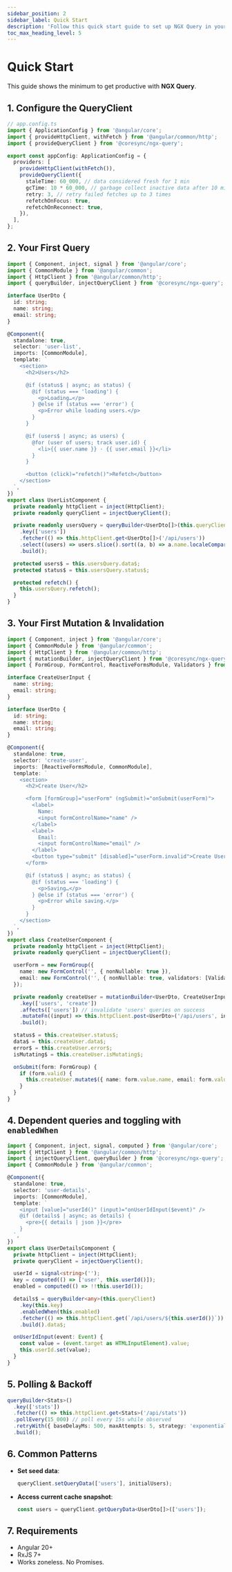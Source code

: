 ```yaml
---
sidebar_position: 2
sidebar_label: Quick Start
description: 'Follow this quick start guide to set up NGX Query in your Angular application and start managing server state efficiently.'
toc_max_heading_level: 5
---
```


# Quick Start

This guide shows the minimum to get productive with **NGX Query**.

## 1. Configure the QueryClient

```ts
// app.config.ts
import { ApplicationConfig } from '@angular/core';
import { provideHttpClient, withFetch } from '@angular/common/http';
import { provideQueryClient } from '@coresync/ngx-query';

export const appConfig: ApplicationConfig = {
  providers: [
    provideHttpClient(withFetch()),
    provideQueryClient({
      staleTime: 60_000, // data considered fresh for 1 min
      gcTime: 10 * 60_000, // garbage collect inactive data after 10 min
      retry: 3, // retry failed fetches up to 3 times
      refetchOnFocus: true,
      refetchOnReconnect: true,
    }),
  ],
};
```

## 2. Your First Query

```ts title="user-list.component.ts"
import { Component, inject, signal } from '@angular/core';
import { CommonModule } from '@angular/common';
import { HttpClient } from '@angular/common/http';
import { queryBuilder, injectQueryClient } from '@coresync/ngx-query';

interface UserDto {
  id: string;
  name: string;
  email: string;
}

@Component({
  standalone: true,
  selector: 'user-list',
  imports: [CommonModule],
  template: `
    <section>
      <h2>Users</h2>

      @if (status$ | async; as status) {
        @if (status === 'loading') {
          <p>Loading…</p>
        } @else if (status === 'error') {
          <p>Error while loading users.</p>
        }
      }

      @if (users$ | async; as users) {
        @for (user of users; track user.id) {
          <li>{{ user.name }} · {{ user.email }}</li>
        }
      }

      <button (click)="refetch()">Refetch</button>
    </section>
  `,
})
export class UserListComponent {
  private readonly httpClient = inject(HttpClient);
  private readonly queryClient = injectQueryClient();

  private readonly usersQuery = queryBuilder<UserDto[]>(this.queryClient)
    .key(['users'])
    .fetcher(() => this.httpClient.get<UserDto[]>('/api/users'))
    .select((users) => users.slice().sort((a, b) => a.name.localeCompare(b.name)))
    .build();

  protected users$ = this.usersQuery.data$;
  protected status$ = this.usersQuery.status$;

  protected refetch() {
    this.usersQuery.refetch();
  }
}
```

## 3. Your First Mutation & Invalidation

```ts title="create-user.component.ts"
import { Component, inject } from '@angular/core';
import { CommonModule } from '@angular/common';
import { HttpClient } from '@angular/common/http';
import { mutationBuilder, injectQueryClient } from '@coresync/ngx-query';
import { FormGroup, FormControl, ReactiveFormsModule, Validators } from '@angular/forms';

interface CreateUserInput {
  name: string;
  email: string;
}

interface UserDto {
  id: string;
  name: string;
  email: string;
}

@Component({
  standalone: true,
  selector: 'create-user',
  imports: [ReactiveFormsModule, CommonModule],
  template: `
    <section>
      <h2>Create User</h2>

      <form [formGroup]="userForm" (ngSubmit)="onSubmit(userForm)">
        <label>
          Name:
          <input formControlName="name" />
        </label>
        <label>
          Email:
          <input formControlName="email" />
        </label>
        <button type="submit" [disabled]="userForm.invalid">Create User</button>
      </form>

      @if (status$ | async; as status) {
        @if (status === 'loading') {
          <p>Saving…</p>
        } @else if (status === 'error') {
          <p>Error while saving.</p>
        }
      }
    </section>
  `,
})
export class CreateUserComponent {
  private readonly httpClient = inject(HttpClient);
  private readonly queryClient = injectQueryClient();

  userForm = new FormGroup({
    name: new FormControl('', { nonNullable: true }),
    email: new FormControl('', { nonNullable: true, validators: [Validators.email] }),
  });

  private readonly createUser = mutationBuilder<UserDto, CreateUserInput>(this.queryClient)
    .key(['users', 'create'])
    .affects(['users']) // invalidate 'users' queries on success
    .mutateFn((input) => this.httpClient.post<UserDto>('/api/users', input))
    .build();

  status$ = this.createUser.status$;
  data$ = this.createUser.data$;
  error$ = this.createUser.error$;
  isMutating$ = this.createUser.isMutating$;

  onSubmit(form: FormGroup) {
    if (form.valid) {
      this.createUser.mutate$({ name: form.value.name, email: form.value.email }).subscribe();
    }
  }
}
```

## 4. Dependent queries and toggling with `enabledWhen`

```ts title="user-details.component.ts"
import { Component, inject, signal, computed } from '@angular/core';
import { HttpClient } from '@angular/common/http';
import { injectQueryClient, queryBuilder } from '@coresync/ngx-query';
import { CommonModule } from '@angular/common';

@Component({
  standalone: true,
  selector: 'user-details',
  imports: [CommonModule],
  template: `
    <input [value]="userId()" (input)="onUserIdInput($event)" />
    @if (details$ | async; as details) {
      <pre>{{ details | json }}</pre>
    }
  `,
})
export class UserDetailsComponent {
  private httpClient = inject(HttpClient);
  private queryClient = injectQueryClient();

  userId = signal<string>('');
  key = computed(() => ['user', this.userId()]);
  enabled = computed(() => !!this.userId());

  details$ = queryBuilder<any>(this.queryClient)
    .key(this.key)
    .enabledWhen(this.enabled)
    .fetcher(() => this.httpClient.get(`/api/users/${this.userId()}`))
    .build().data$;

  onUserIdInput(event: Event) {
    const value = (event.target as HTMLInputElement).value;
    this.userId.set(value);
  }
}
```

## 5. Polling & Backoff

```ts
queryBuilder<Stats>()
  .key(['stats'])
  .fetcher(() => this.httpClient.get<Stats>('/api/stats'))
  .pollEvery(15_000) // poll every 15s while observed
  .retryWith({ baseDelayMs: 500, maxAttempts: 5, strategy: 'exponential' })
  .build();
```

## 6. Common Patterns

- **Set seed data**:
  ```ts
  queryClient.setQueryData(['users'], initialUsers);
  ```
- **Access current cache snapshot**:
  ```ts
  const users = queryClient.getQueryData<UserDto[]>(['users']);
  ```

## 7. Requirements

- Angular 20+
- RxJS 7+
- Works zoneless. No Promises.

